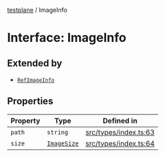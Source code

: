 [testplane](../README.mdx) / ImageInfo

# Interface: ImageInfo

## Extended by

- [`RefImageInfo`](RefImageInfo.mdx)

## Properties

| Property | Type | Defined in |
| ------ | ------ | ------ |
| `path` | `string` | [src/types/index.ts:63](https://github.com/gemini-testing/testplane/blob/57d0b182c37e21d8bdf52acbb137a028841767af/src/types/index.ts#L63) |
| `size` | [`ImageSize`](ImageSize.mdx) | [src/types/index.ts:64](https://github.com/gemini-testing/testplane/blob/57d0b182c37e21d8bdf52acbb137a028841767af/src/types/index.ts#L64) |
